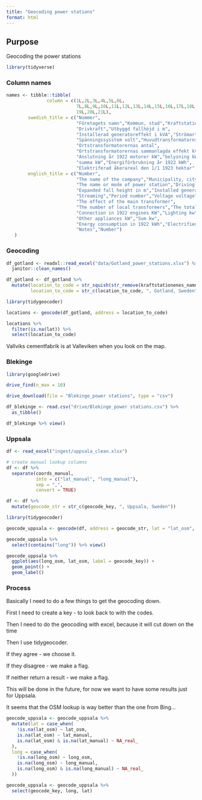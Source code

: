 ```yaml
---
title: "Geocoding power stations"
format: html
---
```


## Purpose

Geocoding the power stations

```r
library(tidyverse)
```

### Column names

```r
names <- tibble::tibble(
               column = c(1L,2L,3L,4L,5L,6L,
                          7L,8L,9L,10L,11L,12L,13L,14L,15L,16L,17L,18L,
                          19L,20L,21L),
        swedish_title = c("Nummer",
                          "Företagets namn","Kommun, stad","Kraftstationenes namn eller läge",
                          "Drivkraft","Utbyggd fallhöjd i m",
                          "Installerad generatoreffekt i kVA","Strömart","Periodtal",
                          "Spänningssysstem volt","Huvudtransformatorns effeckt kVA",
                          "Ortstransformatorernas antal",
                          "Ortstransformatorernas sammanlagda effekt kVA",
                          "Anslutning år 1922 motorer kW","belysning kW","övriga apparater kW",
                          "summa kW","Energiförbrukning år 1922 kWh",
                          "Elektriferad åkerareal den 1/1 1923 hektar","Anmärkningar","Nummer"),
        english_title = c("Number",
                          "The name of the company","Municipality, city",
                          "The name or mode of power station","Driving force",
                          "Expanded fall height in m","Installed generator power in KVA",
                          "Streaming","Period number","Voltage voltage",
                          "The effect of the main transformer",
                          "The number of local transformers","The total effect of the local transformers",
                          "Connection in 1922 engines KW","Lighting kw",
                          "Other appliances kW","Sum kw",
                          "Energy consumption in 1922 kWh","Electrified arable land on 1/1 1923 hectares",
                          "Notes","Number")
   )

```

### Geocoding

```r
df_gotland <- readxl::read_excel("data/Gotland_power_stations.xlsx") %>% 
  janitor::clean_names()

df_gotland <- df_gotland %>% 
  mutate(location_to_code = str_squish(str_remove(kraftstationenes_namn_eller_lage, " .*")),
         location_to_code = str_c(location_to_code, ", Gotland, Sweden"))
```

```r
library(tidygeocoder)

locations <- geocode(df_gotland, address = location_to_code)

locations %>% 
  filter(is.na(lat)) %>% 
  select(location_to_code)
```


Vallviks cementfabrik is at Valleviken when you look on the map.

### Blekinge

```r
library(googledrive)

drive_find(n_max = 10)

drive_download(file = "Blekinge_power stations", type = "csv")

df_blekinge <- read.csv("drive/Blekinge_power stations.csv") %>% 
  as_tibble()

df_blekinge %>% view()
```

### Uppsala

```r
df <- read_excel("ingest/uppsala_clean.xlsx")

# create manual lookup columns
df <- df %>%
  separate(coords_manual, 
           into = c("lat_manual", "long_manual"), 
           sep = ",", 
           convert = TRUE)

df <- df %>% 
  mutate(geocode_str = str_c(geocode_key, ", Uppsala, Sweden"))

library(tidygeocoder)

geocode_uppsala <- geocode(df, address = geocode_str, lat = "lat_osm", long = "long_osm")
```


```r
geocode_uppsala %>% 
  select(contains("long")) %>% view()

geocode_uppsala %>%
  ggplot(aes(long_osm, lat_osm, label = geocode_key)) +
  geom_point() +
  geom_label()
```

### Process

Basically I need to do a few things to get the geocoding down.

First I need to create a key - to look back to with the codes.

Then I need to do the geocoding with excel, because it will cut down on the time

Then I use tidygeocoder.

If they agree - we choose it.

If they disagree - we make a flag.

If neither return a result - we make a flag.

This will be done in the future, for now we want to have some results just for Uppsala.

It seems that the OSM lookup is way better than the one from Bing...

```r
geocode_uppsala <- geocode_uppsala %>% 
  mutate(lat = case_when(
    !is.na(lat_osm) ~ lat_osm,
    is.na(lat_osm) ~ lat_manual,
    is.na(lat_osm) & is.na(lat_manual) ~ NA_real_
  ),
  long = case_when(
    !is.na(long_osm) ~ long_osm,
    is.na(long_osm) ~ long_manual,
    is.na(long_osm) & is.na(long_manual) ~ NA_real_
  ))

geocode_uppsala <- geocode_uppsala %>% 
  select(geocode_key, long, lat)
```

